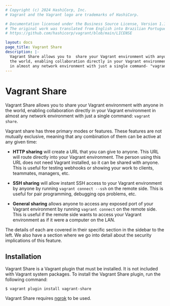 ```yaml
---
# Copyright (c) 2024 HashiCorp, Inc.
# Vagrant and the Vagrant logo are trademarks of HashiCorp.

# Documentation licensed under the Business Source License, Version 1.1.
# The original work was translated from English into Brazilian Portuguese.
# https://github.com/hashicorp/vagrant/blob/main/LICENSE

layout: docs
page_title: Vagrant Share
description: |-
  Vagrant Share allows you to  share your Vagrant environment with anyone in
  the world, enabling collaboration directly in your Vagrant environment
  in almost any network environment with just a single command- "vagrant share".
---
```


# Vagrant Share

Vagrant Share allows you to share your Vagrant environment with anyone in
the world, enabling collaboration directly in your Vagrant environment
in almost any network environment with just a single command:
`vagrant share`.

Vagrant share has three primary modes or features. These features are not
mutually exclusive, meaning that any combination of them can be active
at any given time:

- **HTTP sharing** will create a URL that you can give to anyone. This
  URL will route directly into your Vagrant environment. The person using
  this URL does not need Vagrant installed, so it can be shared with anyone.
  This is useful for testing webhooks or showing your work to clients,
  teammates, managers, etc.

- **SSH sharing** will allow instant SSH access to your Vagrant environment
  by anyone by running `vagrant connect --ssh` on the remote side. This
  is useful for pair programming, debugging ops problems, etc.

- **General sharing** allows anyone to access any exposed port of your
  Vagrant environment by running `vagrant connect` on the remote side.
  This is useful if the remote side wants to access your Vagrant
  environment as if it were a computer on the LAN.

The details of each are covered in their specific section in the sidebar
to the left. We also have a section where we go into detail about the
security implications of this feature.

## Installation

Vagrant Share is a Vagrant plugin that must be installed. It is not
included with Vagrant system packages. To install the Vagrant Share
plugin, run the following command:

```shell-session
$ vagrant plugin install vagrant-share
```

Vagrant Share requires [ngrok](https://ngrok.com) to be used.
